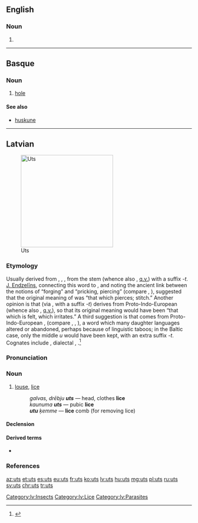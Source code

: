 ==English==

===Noun===
{{head|en|noun plural form}}

# {{plural of|ut|lang=en}}

----

==Basque==

===Noun===
{{eu-noun}}

# [[hole]]

====See also====
* [[huskune]]

----

==Latvian==
[[File:Louse (PSF).png|thumb|250px|Uts]]

===Etymology===
Usually derived from {{etyl|ine-pro|lv}} {{m|ine-pro|*wēt-}}, {{m|ine-pro|*wet-}}, {{m|ine-pro|*ut-}}, from the stem {{m|ine-pro|*wē-||to blow}} (whence also {{etyl|la|-}} {{m|lv|vējš||wind}}, [[q.v.]]) with a suffix ''-t''. [[w:lv:Jānis Endzelīns|J. Endzelīns]], connecting this word to {{etyl|prg|-}} {{m|prg|wutris||blacksmith}}, and noting the ancient link between the notions of “forging” and “pricking, piercing” (compare {{etyl|lv|-}} {{m|lv|kalt||to forge}}, {{etyl|ru|-}} {{m|ru|колоть||to pierce|tr=kolót'}}), suggested that the original meaning of {{m|lv|uts}} was “that which pierces; stitch.” Another opinion is that {{m|lv|uts}} (via {{m|ine-pro|*wet-}}, with a suffix ''-t'') derives from Proto-Indo-European {{m|ine-pro|*eu-||to feel}} (whence also {{etyl|lv|-}} {{m|lv|just||to feel}}, [[q.v.]]), so that its original meaning would have been “that which is felt, which irritates.” A third suggestion is that {{m|lv|uts}} comes from Proto-Indo-European {{m|ine-pro|*lus}}, {{m|ine-pro|*luH||louse}} (compare {{etyl|lt|-}} {{m|lv|liulė|liũlė}}, {{etyl|de|-}} {{m|de|Laus}}, {{etyl|en|-}} {{m|en|louse}}), a word which many daughter languages altered or abandoned, perhaps because of linguistic taboos; in the Baltic case, only the middle ''u'' would have been kept, with an extra suffix ''-t''. Cognates include {{etyl|lt|-}} {{m|lt|utėlė̃}}, dialectal {{m|lt|utė̃}}, {{m|lt|utìs}}.<ref>{{R:lv:LEV}}</ref>

===Pronunciation===
{{rfap|lang=lv}}

===Noun===
{{lv-noun|f|6th}}

# [[louse]], [[lice]] {{gloss|many [[species]] of [[small]] [[insect]] [[parasite]]s, all in the order ''Phthiraptera''}}
#: ''galvas, drēbju '''uts''''' — head, clothes '''lice'''
#: ''kaunuma '''uts''''' — pubic '''lice'''
#: '''''utu''' ķemme'' — '''lice''' comb (for removing lice)

====Declension====
{{lv-decl-noun|u|s|6th||t|t|extrawidth=-60}}

====Derived terms====
* {{l|lv|utains}}

===References===
<references />

[[Category:lv:Insects]]
[[Category:lv:Lice]]
[[Category:lv:Parasites]]

[[az:uts]]
[[et:uts]]
[[es:uts]]
[[eu:uts]]
[[fr:uts]]
[[ko:uts]]
[[lv:uts]]
[[hu:uts]]
[[mg:uts]]
[[pl:uts]]
[[ru:uts]]
[[sv:uts]]
[[chr:uts]]
[[tr:uts]]